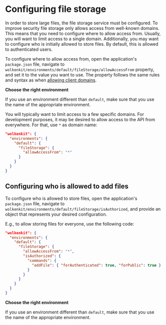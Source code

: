 
# Configuring file storage

In order to store large files, the file storage service must be configured. To improve security file storage only allows access from well-known domains. This means that you need to configure where to allow access from. Usually, you will want to limit access to a single domain. Additionally, you may want to configure who is initially allowed to store files. By default, this is allowed to authenticated users.

To configure where to allow access from, open the application's `package.json` file, navigate to `wolkenkit/environments/default/fileStorage/allowAccessFrom` property, and set it to the value you want to use. The property follows the same rules and syntax as when [allowing client domains](../allowing-client-domains/).

<Hint type='warning'>

  **Choose the right environment**

  If you use an environment different than `default`, make sure that you use the name of the appropriate environment.

</Hint>

You will typically want to limit access to a few specific domains. For development purposes, it may be desired to allow access to the API from everywhere. For that, use `*` as domain name:

```json
"wolkenkit": {
  "environments": {
    "default": {
      "fileStorage": {
        "allowAccessFrom": "*"
      }
    }
  }
}
```

## Configuring who is allowed to add files

To configure who is allowed to store files, open the application's `package.json` file, navigate to `wolkenkit/environments/default/fileStorage/isAuthorized`, and provide an object that represents your desired configuration.

E.g., to allow storing files for everyone, use the following code:

```json
"wolkenkit": {
  "environments": {
    "default": {
      "fileStorage": {
        "allowAccessFrom": "*",
        "isAuthorized": {
          "commands": {
            "addFile": { "forAuthenticated": true, "forPublic": true }
          }
        }
      }
    }
  }
}
```

<Hint type='warning'>

  **Choose the right environment**

  If you use an environment different than `default`, make sure that you use the name of the appropriate environment.

</Hint>
